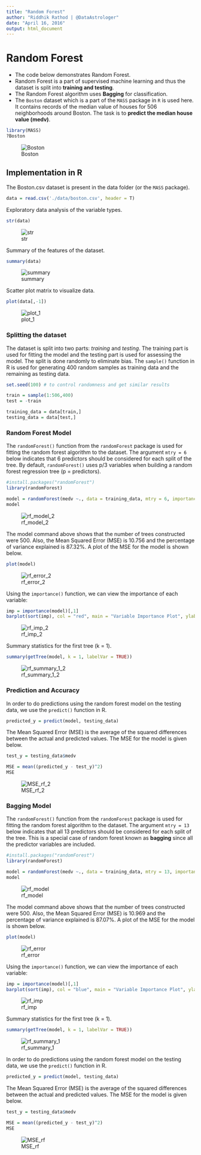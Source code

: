 ```yaml
---
title: "Random Forest"
author: "Riddhik Rathod | @DataAstrologer"
date: "April 16, 2016"
output: html_document
---
```


# Random Forest

* The code below demonstrates Random Forest.
* Random Forest is a part of supervised machine learning and thus the dataset is split into **training and testing**.
* The Random Forest algorithm uses **Bagging** for classification.
* The ```Boston``` dataset which is a part of the ```MASS``` package in ```R``` is used here. It contains records of the median value of houses for 506 neighborhoods around Boston. The task is to **predict the median house value (medv)**. 
```r
library(MASS)
?Boston
```
![Boston](./data/images/Boston.png)


## Implementation in R

The Boston.csv dataset is present in the data folder (or the ```MASS``` package).
```r
data = read.csv('./data/boston.csv', header = T)
```

Exploratory data analysis of the variable types.
```r
str(data)
```
![str](./data/images/str.png)

Summary of the features of the dataset.
```r
summary(data)
```
![summary](./data/images/summary.png)

Scatter plot matrix to visualize data.
```r
plot(data[,-1])
```
![plot_1](./data/images/plot_1.png)

### Splitting the dataset

The dataset is split into two parts: *training* and *testing*. The training part is used for fitting the model and the testing part is used for assessing the model. The split is done randomly to eliminate bias. The ```sample()``` function in R is used for generating 400 random samples as training data and the remaining as testing data. 
```r
set.seed(100) # to control randomness and get similar results

train = sample(1:506,400)
test = -train

training_data = data[train,]
testing_data = data[test,]
```

### Random Forest Model

The ```randomForest()``` function from the ```randomForest``` package is used for fitting the random forest algorithm to the dataset. The argument ```mtry = 6``` below indicates that 6 predictors should be considered for each split of the tree. By default, ```randomForest()``` uses p/3 variables when building a random forest regression tree (p = predictors).
```r
#install.packages("randomForest")
library(randomForest)

model = randomForest(medv ~., data = training_data, mtry = 6, importance = TRUE)
model
```
![rf_model_2](./data/images/rf_model_2.png)

The model command above shows that the number of trees constructed were 500. Also, the Mean Squared Error (MSE) is 10.756 and the percentage of variance explained is 87.32%. A plot of the MSE for the model is shown below.
```r
plot(model)
```
![rf_error_2](./data/images/rf_error_2.png)

Using the ```importance()``` function, we can view the importance of each variable:
```r
imp = importance(model)[,1]
barplot(sort(imp), col = "red", main = "Variable Importance Plot", ylab = "% Increase MSE if Variable is Removed")
```
![rf_imp_2](./data/images/rf_imp_2.png)

Summary statistics for the first tree (k = 1).
```r
summary(getTree(model, k = 1, labelVar = TRUE))
```
![rf_summary_1_2](./data/images/rf_summary_1_2.png)

### Prediction and Accuracy

In order to do predictions using the random forest model on the testing data, we use the ```predict()``` function in R.
```r
predicted_y = predict(model, testing_data)
```

The Mean Squared Error (MSE) is the average of the squared differences between the actual and predicted values. The MSE for the model is given below.
```r
test_y = testing_data$medv

MSE = mean((predicted_y - test_y)^2)
MSE
```
![MSE_rf_2](./data/images/mse_rf_2.png)

### Bagging Model

The ```randomForest()``` function from the ```randomForest``` package is used for fitting the random forest algorithm to the dataset. The argument ```mtry = 13``` below indicates that all 13 predictors should be considered for each split of the tree. This is a special case of random forest known as **bagging** since all the predictor variables are included. 
```r
#install.packages("randomForest")
library(randomForest)

model = randomForest(medv ~., data = training_data, mtry = 13, importance = TRUE)
model
```
![rf_model](./data/images/rf_model.png)

The model command above shows that the number of trees constructed were 500. Also, the Mean Squared Error (MSE) is 10.969 and the percentage of variance explained is 87.07%. A plot of the MSE for the model is shown below.
```r
plot(model)
```
![rf_error](./data/images/rf_error.png)

Using the ```importance()``` function, we can view the importance of each variable:
```r
imp = importance(model)[,1]
barplot(sort(imp), col = "blue", main = "Variable Importance Plot", ylab = "% Increase MSE if Variable is Removed")
```
![rf_imp](./data/images/rf_imp.png)

Summary statistics for the first tree (k = 1).
```r
summary(getTree(model, k = 1, labelVar = TRUE))
```
![rf_summary_1](./data/images/rf_summary_1.png)

In order to do predictions using the random forest model on the testing data, we use the ```predict()``` function in R.
```r
predicted_y = predict(model, testing_data)
```

The Mean Squared Error (MSE) is the average of the squared differences between the actual and predicted values. The MSE for the model is given below.
```r
test_y = testing_data$medv

MSE = mean((predicted_y - test_y)^2)
MSE
```
![MSE_rf](./data/images/mse_rf.png)